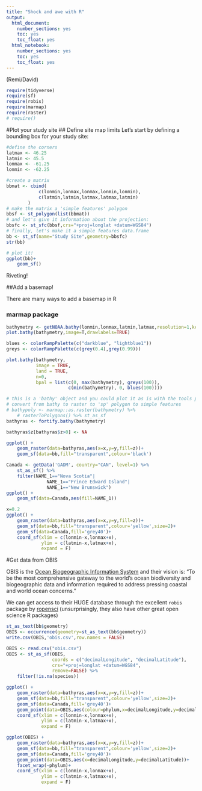 ```yaml
---
title: "Shock and awe with R"
output:
  html_document:
    number_sections: yes
    toc: yes
    toc_float: yes
  html_notebook:
    number_sections: yes
    toc: yes
    toc_float: yes
---
```

(Remi/David)
```r
require(tidyverse)
require(sf)
require(robis)
require(marmap)
require(raster)
# require()
```

#Plot your study site
## Define site map limits
Let's start by defining a bounding box for your study site:

```r
#define the corners
latmax <- 46.25
latmin <- 45.5
lonmax <- -61.25
lonmin <- -62.25

#create a matrix
bbmat <- cbind(
            c(lonmin,lonmax,lonmax,lonmin,lonmin),
            c(latmin,latmin,latmax,latmax,latmin)
        )
# make the matrix a 'simple features' polygon
bbsf <- st_polygon(list(bbmat))
# and let's give it information about the projection:
bbsfc <- st_sfc(bbsf,crs="+proj=longlat +datum=WGS84")
# finally, let's make it a simple features data.frame
bb <- st_sf(name="Study Site",geometry=bbsfc)
str(bb)

# plot it!
ggplot(bb)+
    geom_sf()
```

Riveting! 

##Add a basemap!

There are many ways to add a basemap in R

### marmap package

```r
bathymetry <- getNOAA.bathy(lonmin,lonmax,latmin,latmax,resolution=1,keep=TRUE)
plot.bathy(bathymetry,image=T,drawlabels=TRUE)

blues <- colorRampPalette(c("darkblue", "lightblue1"))
greys <- colorRampPalette(c(grey(0.4),grey(0.99)))

plot.bathy(bathymetry,
           image = TRUE,
           land = TRUE,
           n=0,
           bpal = list(c(0, max(bathymetry), greys(100)),
                       c(min(bathymetry), 0, blues(100))))

# this is a 'bathy' object and you could plot it as is with the tools provided in marmap, but to keep things 'simple' I'm going to convert to sf. There is no direct method yet, so... don't judge me!
# convert from bathy to raster to 'sp' polygon to simple features
# bathypoly <- marmap::as.raster(bathymetry) %>% 
    # rasterToPolygons() %>% st_as_sf
bathyras <- fortify.bathy(bathymetry)

bathyras$z[bathyras$z>0] <- NA

ggplot() +
    geom_raster(data=bathyras,aes(x=x,y=y,fill=z))+
    geom_sf(data=bb,fill="transparent",colour='black')
```


```r
Canada <- getData('GADM', country="CAN", level=1) %>% 
    st_as_sf() %>% 
    filter(NAME_1=="Nova Scotia"|
               NAME_1=="Prince Edward Island"|
               NAME_1=="New Brunswick")
ggplot() +
    geom_sf(data=Canada,aes(fill=NAME_1))

x=0.2
ggplot() +
    geom_raster(data=bathyras,aes(x=x,y=y,fill=z))+
    geom_sf(data=bb,fill="transparent",colour='yellow',size=2)+
    geom_sf(data=Canada,fill='grey40')+
    coord_sf(xlim = c(lonmin-x,lonmax+x),
             ylim = c(latmin-x,latmax+x),
             expand = F) 

```


#Get data from OBIS
 
OBIS is the [Ocean Biogeographic Information System](http://www.iobis.org/) and their vision is: "To be the most comprehensive gateway to the world’s ocean biodiversity and biogeographic data and information required to address pressing coastal and world ocean concerns."
 
 We can get access to their HUGE database through the excellent `robis` package by [ropensci](https://ropensci.org/) (unsurprisingly, they also have other great open science R packages)
 
 
```r
st_as_text(bb$geometry)
OBIS <- occurrence(geometry=st_as_text(bb$geometry))
write.csv(OBIS,'obis.csv',row.names = FALSE)
```

```r
OBIS <- read.csv("obis.csv")
OBIS <- st_as_sf(OBIS,
                 coords = c("decimalLongitude", "decimalLatitude"),
                 crs="+proj=longlat +datum=WGS84",
                 remove=FALSE) %>% 
    filter(!is.na(species))

ggplot() +
    geom_raster(data=bathyras,aes(x=x,y=y,fill=z))+
    geom_sf(data=bb,fill="transparent",colour='yellow',size=2)+
    geom_sf(data=Canada,fill='grey40')+
    geom_point(data=OBIS,aes(colour=phylum,x=decimalLongitude,y=decimalLatitude,size=2))+
    coord_sf(xlim = c(lonmin-x,lonmax+x),
             ylim = c(latmin-x,latmax+x),
             expand = F)
```
```r
ggplot(OBIS) +
    geom_raster(data=bathyras,aes(x=x,y=y,fill=z))+
    geom_sf(data=bb,fill="transparent",colour='yellow',size=2)+
    geom_sf(data=Canada,fill='grey40')+
    geom_point(data=OBIS,aes(x=decimalLongitude,y=decimalLatitude))+
    facet_wrap(~phylum)+
    coord_sf(xlim = c(lonmin-x,lonmax+x),
             ylim = c(latmin-x,latmax+x),
             expand = F)
```

